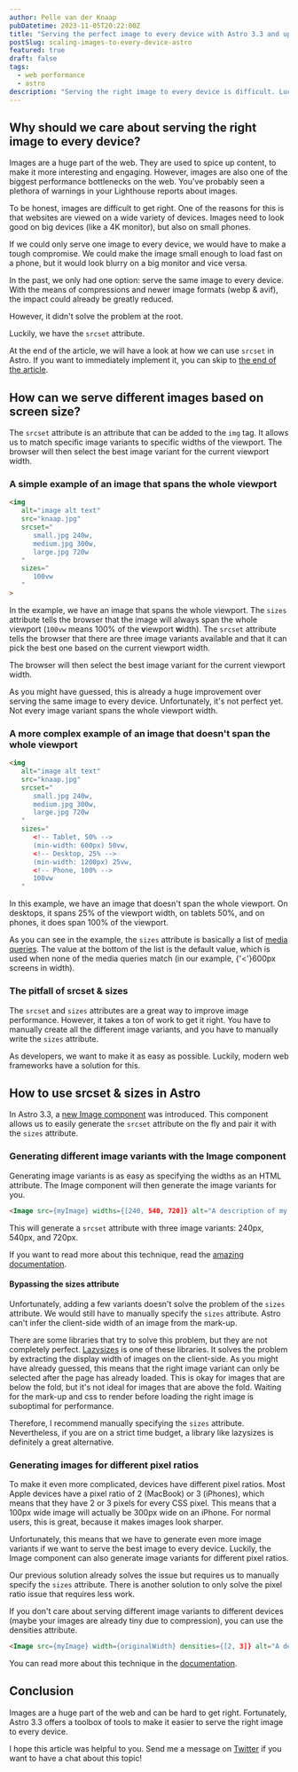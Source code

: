 ```yaml
---
author: Pelle van der Knaap
pubDatetime: 2023-11-05T20:22:00Z
title: "Serving the perfect image to every device with Astro 3.3 and up"
postSlug: scaling-images-to-every-device-astro
featured: true
draft: false
tags:
  - web performance
  - astro
description: "Serving the right image to every device is difficult. Luckily, Astro 3.3 offers a toolbox of tools to make it easier."
---
```


## Why should we care about serving the right image to every device?
Images are a huge part of the web.
They are used to spice up content, to make it more interesting and engaging.
However, images are also one of the biggest performance bottlenecks on the web.
You've probably seen a plethora of warnings in your Lighthouse reports about images.

To be honest, images are difficult to get right.
One of the reasons for this is that websites are viewed on a wide variety of devices.
Images need to look good on big devices (like a 4K monitor), but also on small phones.

If we could only serve one image to every device, we would have to make a tough compromise.
We could make the image small enough to load fast on a phone, but it would look blurry on a big monitor and vice versa.

In the past, we only had one option: serve the same image to every device.
With the means of compressions and newer image formats (webp & avif), the impact could already be greatly reduced.

However, it didn't solve the problem at the root.

Luckily, we have the `srcset` attribute.

At the end of the article, we will have a look at how we can use `srcset` in Astro.
If you want to immediately implement it, you can skip to <a href="#how-to-use-srcset--sizes-in-astro">the end of the article</a>.

## How can we serve different images based on screen size?
The `srcset` attribute is an attribute that can be added to the `img` tag.
It allows us to match specific image variants to specific widths of the viewport.
The browser will then select the best image variant for the current viewport width.

### A simple example of an image that spans the whole viewport

```html
<img 
   alt="image alt text" 
   src="knaap.jpg" 
   srcset=" 
      small.jpg 240w, 
      medium.jpg 300w, 
      large.jpg 720w
   " 
   sizes=" 
      100vw 
   "
>
```

In the example, we have an image that spans the whole viewport.
The `sizes` attribute tells the browser that the image will always span the whole viewport (`100vw` means 100% of the **v**iewport **w**idth).
The `srcset` attribute tells the browser that there are three image variants available and that it can pick the best one based on the current viewport width.

The browser will then select the best image variant for the current viewport width.

As you might have guessed, this is already a huge improvement over serving the same image to every device.
Unfortunately, it's not perfect yet.
Not every image variant spans the whole viewport width.

### A more complex example of an image that doesn't span the whole viewport

```html
<img 
   alt="image alt text" 
   src="knaap.jpg" 
   srcset=" 
      small.jpg 240w, 
      medium.jpg 300w, 
      large.jpg 720w
   " 
   sizes=" 
      <!-- Tablet, 50% -->
      (min-width: 600px) 50vw, 
      <!-- Desktop, 25% -->
      (min-width: 1200px) 25vw,
      <!-- Phone, 100% -->
      100vw
   "
```

In this example, we have an image that doesn't span the whole viewport.
On desktops, it spans 25% of the viewport width, on tablets 50%, and on phones, it does span 100% of the viewport.

As you can see in the example, the `sizes` attribute is basically a list of [media queries](https://css-tricks.com/a-complete-guide-to-css-media-queries/).
The value at the bottom of the list is the default value, which is used when none of the media queries match (in our example, {'<'}600px screens in width).

### The pitfall of srcset & sizes
The `srcset` and `sizes` attributes are a great way to improve image performance.
However, it takes a ton of work to get it right.
You have to manually create all the different image variants, and you have to manually write the `sizes` attribute.

As developers, we want to make it as easy as possible.
Luckily, modern web frameworks have a solution for this.

## How to use srcset & sizes in Astro
In Astro 3.3, a [new Image component](https://astro.build/blog/astro-330/) was introduced.
This component allows us to easily generate the `srcset` attribute on the fly and pair it with the `sizes` attribute.

### Generating different image variants with the Image component
Generating image variants is as easy as specifying the widths as an HTML attribute.
The Image component will then generate the image variants for you.

```html
<Image src={myImage} widths={[240, 540, 720]} alt="A description of my image." />
```

This will generate a `srcset` attribute with three image variants: 240px, 540px, and 720px.

If you want to read more about this technique, read the [amazing documentation](https://docs.astro.build/en/guides/images/#widths).

#### Bypassing the sizes attribute
Unfortunately, adding a few variants doesn't solve the problem of the `sizes` attribute.
We would still have to manually specify the `sizes` attribute. Astro can't infer the client-side width of an image from the mark-up.

There are some libraries that try to solve this problem, but they are not completely perfect.
[Lazysizes](https://github.com/aFarkas/lazysizes) is one of these libraries.
It solves the problem by extracting the display width of images on the client-side.
As you might have already guessed, this means that the right image variant can only be selected after the page has already loaded.
This is okay for images that are below the fold, but it's not ideal for images that are above the fold.
Waiting for the mark-up and css to render before loading the right image is suboptimal for performance.

Therefore, I recommend manually specifying the `sizes` attribute.
Nevertheless, if you are on a strict time budget, a library like lazysizes is definitely a great alternative.

### Generating images for different pixel ratios
To make it even more complicated, devices have different pixel ratios.
Most Apple devices have a pixel ratio of 2 (MacBook) or 3 (iPhones), which means that they have 2 or 3 pixels for every CSS pixel.
This means that a 100px wide image will actually be 300px wide on an iPhone.
For normal users, this is great, because it makes images look sharper.

Unfortunately, this means that we have to generate even more image variants if we want to serve the best image to every device.
Luckily, the Image component can also generate image variants for different pixel ratios.

Our previous solution already solves the issue but requires us to manually specify the `sizes` attribute.
There is another solution to only solve the pixel ratio issue that requires less work.

If you don't care about serving different image variants to different devices (maybe your images are already tiny due to compression), you can use the densities attribute.

```html
<Image src={myImage} width={originalWidth} densities={[2, 3]} alt="A description of my image." />
```

You can read more about this technique in the [documentation](https://docs.astro.build/en/guides/images/#densities).

## Conclusion
Images are a huge part of the web and can be hard to get right.
Fortunately, Astro 3.3 offers a toolbox of tools to make it easier to serve the right image to every device.

I hope this article was helpful to you. Send me a message on [Twitter](https://twitter.com/pellevdknaap) if you want to have a chat about this topic!
